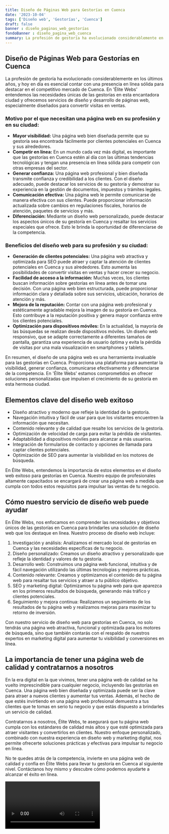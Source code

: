 ```yaml
---
title: Diseño de Páginas Web para Gestorías en Cuenca
date: '2023-10-04'
tags: ['Diseño web', 'Gestorías', 'Cuenca']
draft: false
banner : diseño_paginas_web_gestorías
fondoBanner : diseño_pagina_web_cuenca
summary: La profesión de gestoría ha evolucionado considerablemente en los últimos años, y hoy en día es esencial contar con una presencia en línea sólida para destacar en el competitivo mercado de Cuenca. En 'Élite Webs' entendemos las necesidades únicas de las gestorías en esta encantadora ciudad y ofrecemos servicios de diseño y desarrollo de páginas web, especialmente diseñados para convertir visitas en ventas. 
---
```


## Diseño de Páginas Web para Gestorías en Cuenca

La profesión de gestoría ha evolucionado considerablemente en los últimos años, y hoy en día es esencial contar con una presencia en línea sólida para destacar en el competitivo mercado de Cuenca. En 'Élite Webs' entendemos las necesidades únicas de las gestorías en esta encantadora ciudad y ofrecemos servicios de diseño y desarrollo de páginas web, especialmente diseñados para convertir visitas en ventas. 

### Motivo por el que necesitan una página web en su profesión y en su ciudad:

- **Mayor visibilidad:** Una página web bien diseñada permite que su gestoría sea encontrada fácilmente por clientes potenciales en Cuenca y sus alrededores. 
- **Competir en línea:** En un mundo cada vez más digital, es importante que las gestorías en Cuenca estén al día con las últimas tendencias tecnológicas y tengan una presencia en línea sólida para competir con otras empresas del sector.
- **Generar confianza:** Una página web profesional y bien diseñada transmite confianza y credibilidad a los clientes. Con el diseño adecuado, puede destacar los servicios de su gestoría y demostrar su experiencia en la gestión de documentos, impuestos y trámites legales.
- **Comunicación efectiva:** Una página web le permite comunicarse de manera efectiva con sus clientes. Puede proporcionar información actualizada sobre cambios en regulaciones fiscales, horarios de atención, paquetes de servicios y más.
- **Diferenciación:** Mediante un diseño web personalizado, puede destacar los aspectos únicos de su gestoría en Cuenca y resaltar los servicios especiales que ofrece. Esto le brinda la oportunidad de diferenciarse de la competencia.

### Beneficios del diseño web para su profesión y su ciudad:

- **Generación de clientes potenciales:** Una página web atractiva y optimizada para SEO puede atraer y captar la atención de clientes potenciales en Cuenca y sus alrededores. Esto aumenta las posibilidades de convertir visitas en ventas y hacer crecer su negocio.
- **Facilidad de acceso a la información:** Muchas veces, los clientes buscan información sobre gestorías en línea antes de tomar una decisión. Con una página web bien estructurada, puede proporcionar información clara y detallada sobre sus servicios, ubicación, horarios de atención y más.
- **Mejora de la reputación:** Contar con una página web profesional y estéticamente agradable mejora la imagen de su gestoría en Cuenca. Esto contribuye a la reputación positiva y genera mayor confianza entre los clientes potenciales.
- **Optimización para dispositivos móviles:** En la actualidad, la mayoría de las búsquedas se realizan desde dispositivos móviles. Un diseño web responsivo, que se adapte correctamente a diferentes tamaños de pantalla, garantiza una experiencia de usuario óptima y evita la pérdida de visitas por una mala visualización en smartphones y tablets.

En resumen, el diseño de una página web es una herramienta invaluable para las gestorías en Cuenca. Proporciona una plataforma para aumentar la visibilidad, generar confianza, comunicarse efectivamente y diferenciarse de la competencia. En 'Élite Webs' estamos comprometidos en ofrecer soluciones personalizadas que impulsen el crecimiento de su gestoría en esta hermosa ciudad.

<GifSeo />

<Cta />

## Elementos clave del diseño web exitoso

- Diseño atractivo y moderno que refleje la identidad de la gestoría.
- Navegación intuitiva y fácil de usar para que los visitantes encuentren la información que necesitan.
- Contenido relevante y de calidad que resalte los servicios de la gestoría.
- Optimización de velocidad de carga para evitar la pérdida de visitantes.
- Adaptabilidad a dispositivos móviles para alcanzar a más usuarios.
- Integración de formularios de contacto y opciones de llamada para captar clientes potenciales.
- Optimización de SEO para aumentar la visibilidad en los motores de búsqueda.

En Élite Webs, entendemos la importancia de estos elementos en el diseño web exitoso para gestorías en Cuenca. Nuestro equipo de profesionales altamente capacitados se encargará de crear una página web a medida que cumpla con todos estos requisitos para impulsar las ventas de tu negocio.

## Cómo nuestro servicio de diseño web puede ayudar

En Élite Webs, nos enfocamos en comprender las necesidades y objetivos únicos de las gestorías en Cuenca para brindarles una solución de diseño web que los destaque en línea. Nuestro proceso de diseño web incluye:

1. Investigación y análisis: Analizamos el mercado local de gestorías en Cuenca y las necesidades específicas de tu negocio.
2. Diseño personalizado: Creamos un diseño atractivo y personalizado que refleje la identidad y valores de tu gestoría.
3. Desarrollo web: Construimos una página web funcional, intuitiva y de fácil navegación utilizando las últimas tecnologías y mejores prácticas.
4. Contenido relevante: Creamos y optimizamos el contenido de tu página web para resaltar tus servicios y atraer a tu público objetivo.
5. SEO y marketing digital: Optimizamos tu página web para que aparezca en los primeros resultados de búsqueda, generando más tráfico y clientes potenciales.
6. Seguimiento y mejora continua: Realizamos un seguimiento de los resultados de tu página web y realizamos mejoras para maximizar tu retorno de inversión.

Con nuestro servicio de diseño web para gestorías en Cuenca, no solo tendrás una página web atractiva, funcional y optimizada para los motores de búsqueda, sino que también contarás con el respaldo de nuestros expertos en marketing digital para aumentar tu visibilidad y conversiones en línea.

## La importancia de tener una página web de calidad y contratarnos a nosotros

En la era digital en la que vivimos, tener una página web de calidad se ha vuelto imprescindible para cualquier negocio, incluyendo las gestorías en Cuenca. Una página web bien diseñada y optimizada puede ser la clave para atraer a nuevos clientes y aumentar tus ventas. Además, el hecho de que estés invirtiendo en una página web profesional demuestra a tus clientes que te tomas en serio tu negocio y que estás dispuesto a brindarles un servicio de calidad.

Contratarnos a nosotros, Élite Webs, te asegurará que tu página web cumpla con los estándares de calidad más altos y que esté optimizada para atraer visitantes y convertirlos en clientes. Nuestro enfoque personalizado, combinado con nuestra experiencia en diseño web y marketing digital, nos permite ofrecerte soluciones prácticas y efectivas para impulsar tu negocio en línea.

No te quedes atrás de la competencia, invierte en una página web de calidad y confía en Élite Webs para llevar tu gestoría en Cuenca al siguiente nivel. Contáctanos hoy mismo y descubre cómo podemos ayudarte a alcanzar el éxito en línea.

<Video />

<CtaBot job='Gestorías' city='Cuenca'/>

<Gmaps query='Cuenca+españa+maps' />